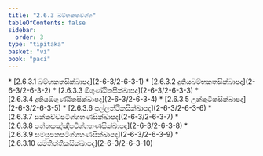 ```yaml
---
title: "2.6.3 ඛම්භකතවග්ග"
tableOfContents: false
sidebar:
  order: 3
type: "tipitaka"
basket: "vi"
book: "paci"
---
```



<DynamicBreadcrumb />



<TableOfContents book="paci" section="2.6.3">
* [2.6.3.1 ඛම්භකතසික්ඛාපද](2-6-3/2-6-3-1)
* [2.6.3.2 දුතියඛම්භකතසික්ඛාපද](2-6-3/2-6-3-2)
* [2.6.3.3 ඕගුණ්ඨිතසික්ඛාපද](2-6-3/2-6-3-3)
* [2.6.3.4 දුතියඕගුණ්ඨිතසික්ඛාපද](2-6-3/2-6-3-4)
* [2.6.3.5 උක්කුටිකසික්ඛාපද](2-6-3/2-6-3-5)
* [2.6.3.6 පල්ලත්ථිකසික්ඛාපද](2-6-3/2-6-3-6)
* [2.6.3.7 සක්කච්චපටිග්ගහණසික්ඛාපද](2-6-3/2-6-3-7)
* [2.6.3.8 පත්තසඤ්ඤීපටිග්ගහණසික්ඛාපද](2-6-3/2-6-3-8)
* [2.6.3.9 සමසූපකපටිග්ගහණසික්ඛාපද](2-6-3/2-6-3-9)
* [2.6.3.10 සමතිත්තිකසික්ඛාපද](2-6-3/2-6-3-10)
</TableOfContents>